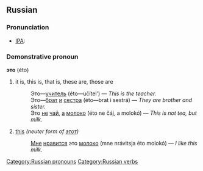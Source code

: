 ==Russian==
[[Category:Russian pronouns]]
[[Category:Russian verbs]]
===Pronunciation===
* [[Wiktionary:Pronunciation_key|IPA]]: {{IPA|/ˈɛta/}}

===Demonstrative pronoun===
'''это''' (éto)

# it is, this is, that is, these are, those are
#:Это—[[учитель]] (éto—učítel’) — ''This is the teacher.''
#:Это—[[брат]] [[и]] [[сестра]] (éto—brat i sestrá) — ''They are brother and sister.''
#:Это [[не]] [[чай]], [[а]] [[молоко]] (éto ne čáj, a molokó) — ''This is not tea, but milk.''
# [[this]] ''(neuter form of [[этот]])''
#:[[я|Мне]] [[нравиться|нравится]] это [[молоко]] (mne nrávitsja éto molokó) — ''I like this milk.''